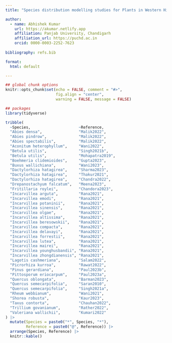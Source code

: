 ```yaml
---
title: "Species distribution modelling studies for Plants in Western Himalayas"

author:
  - name: Abhishek Kumar
    url: https://akumar.netlify.app
    affiliation: Panjab University, Chandigarh
    affiliation_url: https://puchd.ac.in
    orcid: 0000-0003-2252-7623
    
bibliography: refs.bib

format: 
  html: default

---
```



```r
## global chunk options
knitr::opts_chunk$set(echo = FALSE, comment = "#>",
                      fig.align = "center",
                      warning = FALSE, message = FALSE)

## packages
library(tidyverse)
```


```r
tribble(
  ~Species,                     ~Reference,
  "Abies densa",                "Malik2022",
  "Abies pindrow",              "Malik2022",
  "Abies spectabilis",          "Malik2022",
  "Aconitum heterophyllum",     "Wani2022",
  "Betula utilis",              "Singh2021b",
  "Betula utilis",              "Mohapatra2019",
  "Boehmeria clidemioides",     "Gupta2023",
  "Buxus wallichiana",          "Wani2023",
  "Dactylorhiza hatagirea",     "Sharma2023",
  "Dactylorhiza hatagirea",     "Thakur2021",
  "Dactylorhiza hatagirea",     "Chandra2022",
  "Drepanostachyum falcatum",   "Meena2023",
  "Fritillaria roylei",         "Chandora2023",
  "Incarvillea arguta",         "Rana2021",
  "Incarvillea emodi",          "Rana2021",
  "Incarvillea potaninii",      "Rana2021",
  "Incarvillea sinensis",       "Rana2021",
  "Incarvillea olgae",          "Rana2021",
  "Incarvillea altissima",      "Rana2021",
  "Incarvillea beresowskii",    "Rana2021",
  "Incarvillea compacta",       "Rana2021",
  "Incarvillea delavayi",       "Rana2021",
  "Incarvillea forrestii",      "Rana2021",
  "Incarvillea lutea",          "Rana2021",
  "Incarvillea mairei",         "Rana2021",
  "Incarvillea younghusbandii", "Rana2021",
  "Incarvillea zhongdianensis", "Rana2021",
  "Lagotis cashmeriana",        "Salam2022",
  "Picrorhiza kurroa",          "Rawat2022",
  "Pinus gerardiana",           "Paul2023b",
  "Pittosporum eriocarpum",     "Paul2023a",
  "Quercus oblongata",          "Barman2023",
  "Quercus semecarpifolia",     "Saran2010",
  "Quercus semecarpifolia",     "Singh2021a",
  "Rheum webbianum",            "Wani2021",
  "Shorea robusta",             "Kaur2023",
  "Taxus contorta",             "Chauhan2022",
  "Trillium govanianum",        "Rather2022",
  "Valeriana wallichii",        "Kumari2022"
) |>
  mutate(Species = paste0("*", Species, "*"),
         Reference = paste0("@", Reference)) |>
  arrange(Species, Reference) |>
  knitr::kable()
```

